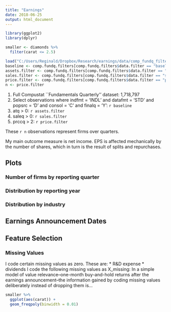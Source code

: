 ```yaml
---
title: "Earnings"
date: 2018-06-25
output: html_document
---
```


```r
library(ggplot2)
library(dplyr)

smaller <- diamonds %>% 
  filter(carat <= 2.5)

load("C:/Users/Reginald/Dropbox/Research/earnings/data/comp_fundq_filters.RData")
baseline <- comp.fundq.filters[comp.fundq.filters$data.filter == "baseline", "obs.remaining"]
assets.filter <- comp.fundq.filters[comp.fundq.filters$data.filter == "atq_gt_0", "obs.remaining"]
sales.filter <- comp.fundq.filters[comp.fundq.filters$data.filter == "saleq_gt_0", "obs.remaining"]
price.filter <- comp.fundq.filters[comp.fundq.filters$data.filter == "prccq_gt_2", "obs.remaining"]
n <- price.filter
```

1. Full Compustat ``Fundamentals Quarterly’’ dataset: 1,718,797
2. Select observations where indfmt = 'INDL' and datafmt = 'STD'  and popsrc = 'D'  and consol = 'C'  and finalq = 'Y': `r baseline`
3. atq > 0: `r assets.filter`
4. saleq > 0: `r sales.filter`
5. prccq > 2: `r price.filter`

These `r n` observations represent firms over quarters.

My main outcome measure is net income. EPS is affected mechanically by the number of shares, which in turn is the result of splits and repurchases.

## Plots
### Number of firms by reporting quarter
### Distribution by reporting year
### Distribution by industry

## Earnings Announcement Dates

## Feature Selection
### Missing Values
I code certain missing values as zero. These are:
* R&D expense
* dividends
I code the following missing values as X_missing:
*
*
In a simple model of value relevance--one-month buy-and-hold returns after the earnings announcement--the information gained by coding missing values deliberately instead of dropping them is...


```r
smaller %>% 
  ggplot(aes(carat)) + 
  geom_freqpoly(binwidth = 0.01)
```